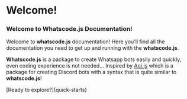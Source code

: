 
# Welcome!

### Welcome to Whatscode.js Documentation!

Welcome to **whatscode.js** documentation! Here you'll find all the documentation you need to get up and running with the **whatscode.js**.

**Whatscode.js** is a package to create Whatsapp bots easily and quickly, even coding experience is not needed... Inspired by [Aoi.js](https://npmjs.com/aoi.js) which is a package for creating Discord bots with a syntax that is quite similar to **whatscode.js**!

<Callout>
  [Ready to explore?](quick-starts)
</Callout>
